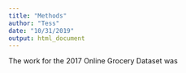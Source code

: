 ```yaml
---
title: "Methods"
author: "Tess"
date: "10/31/2019"
output: html_document
---
```


The work for the 2017 Online Grocery Dataset was 